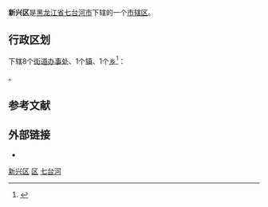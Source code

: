 {{Infobox China County
| county = 新兴区
| usedname = 
| nameorigin = 
| Photo = 
| Photoname = 
| map =
| map_caption = 
| Belong = [[黑龙江省|黑龙江省]][[七台河市|七台河市]]
| Types = [[市辖区|市辖区]]
| admincode =  230902
| founded = 
| seat = 
| officerTitle = 
| officer = 
| officerTitle2 = 
| officer2 = 
| division = 12
| town = 2
| township = 
| subdistrict = 10
| dialect = 
| post code = 154604
| phone code = 464
| coordinate = 
| area = 2003
| area land = 
| area water = 
| census yr = 
| pop = 20万人
| density =  
| GDP = 
| GDP_as_of = 
| GDPPC = 
| carlicense = 黑K
| web = www.hljxinxing.gov.cn
| web_title = 新兴区政府网
}}
'''新兴区'''是[[黑龙江省|黑龙江省]][[七台河市|七台河市]]下辖的一个[[市辖区|市辖区]]。

== 行政区划 ==
{{PAGENAMEBASE}}下辖8个[[街道办事处|街道办事处]]、1个[[行政建制镇|镇]]、1个[[乡_(中华人民共和国)|乡]]<ref>{{PRC admin/ref sgc|23/09/02}}</ref>：

{{PRC admin/children|23/09/02}}。

== 参考文献 ==
{{reflist}}

== 外部链接 ==
* {{Official website|http://www.hljxinxing.gov.cn/|name=七台河市新兴区人民政府}}

{{黑龙江省七台河市新兴区行政区划}}
{{七台河市行政区划}}
{{黑龙江行政区划}}

[[Category:新兴区|]]
[[Category:七台河行政区划|区]]
[[Category:黑龙江市辖区|七台河]]